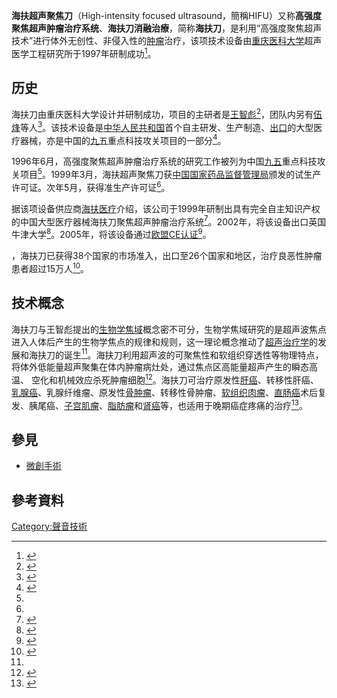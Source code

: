 {{noteTA
|1=zh-hans:超音波; zh-cn:超声波; zh-hk:超声波; zh-tw:超音波;
}}
'''海扶超声聚焦刀'''（High-intensity focused ultrasound，簡稱HIFU）又称'''高强度聚焦超声肿瘤治疗系统'''、'''海扶刀消融治療'''，简称'''海扶刀'''，是利用“高强度聚焦超声技术”进行体外无创性、非侵入性的[[贅生物|肿瘤]]治疗，该项技术设备由[[重庆医科大学|重庆医科大学]]超声医学工程研究所于1997年研制成功<ref>{{Cite journal|title=海扶超声聚焦刀治疗癌症效果好|author=|url=https://kns.cnki.net/kcms/detail/detail.aspx?FileName=NJKK200008036&DbName=CJFQ2000|journal=农家科技|year=2000}}</ref>。

== 历史 ==
海扶刀由重庆医科大学设计并研制成功，项目的主研者是[[王智彪|王智彪]]<ref name=":0">{{Cite journal|title=海扶超声聚焦刀将走出国门|author=刘莹|url=https://kns.cnki.net/kcms/detail/detail.aspx?FileName=KJRB200009140012&DbName=CCND2000|journal=科技日报|doi=10.28502/n.cnki.nkjrb.2000.002606|year=2000}}</ref>，团队内另有[[伍烽|伍烽]]等人<ref name=":1">{{Cite journal|title=只有海扶 才能无创|author=刘莹|url=https://kns.cnki.net/kcms/detail/detail.aspx?FileName=KJRB200009190051&DbName=CCND2000|journal=科技日报|year=2000}}</ref>。该技术设备是[[中华人民共和国|中华人民共和国]]首个自主研发、生产制造、[[出口贸易|出口]]的大型医疗器械，亦是中国的[[第九个五年计划_(中国)|九五]]重点科技攻关项目的一部分<ref name=":0">{{Cite journal|title=海扶超声聚焦刀将走出国门|author=刘莹|url=https://kns.cnki.net/kcms/detail/detail.aspx?FileName=KJRB200009140012&DbName=CCND2000|journal=科技日报|doi=10.28502/n.cnki.nkjrb.2000.002606|year=2000}}</ref>。

1996年6月，高强度聚焦超声肿瘤治疗系统的研究工作被列为中国[[第九个五年计划_(中国)|九五]]重点科技攻关项目<ref name=":1" />。1999年3月，海扶超声聚焦刀获[[国家药品监督管理局|中国国家药品监督管理局]]颁发的试生产许可证。次年5月，获得准生产许可证<ref name=":1" />。

据该项设备供应商[[海扶医疗|海扶医疗]]介绍，该公司于1999年研制出具有完全自主知识产权的中国大型医疗器械海扶刀聚焦超声肿瘤治疗系统<ref name=":2">{{Cite web|title=重庆海扶医疗科技股份有限公司-公司简介|url=http://www.haifu.com.cn/gywm/about/|access-date=2022-02-06|publisher=海扶医疗|language=zh|archive-url=https://web.archive.org/web/20210518023502/https://haifu.com.cn/gywm/about/|archive-date=2022-02-06|dead-url=no}}</ref>。2002年，将该设备出口英国牛津大学<ref name=":2">{{Cite web|title=重庆海扶医疗科技股份有限公司-公司简介|url=http://www.haifu.com.cn/gywm/about/|access-date=2022-02-06|publisher=海扶医疗|language=zh|archive-url=https://web.archive.org/web/20210518023502/https://haifu.com.cn/gywm/about/|archive-date=2022-02-06|dead-url=no}}</ref>。2005年，将该设备通过[[歐洲合格認證|欧盟CE认证]]<ref name=":2">{{Cite web|title=重庆海扶医疗科技股份有限公司-公司简介|url=http://www.haifu.com.cn/gywm/about/|access-date=2022-02-06|publisher=海扶医疗|language=zh|archive-url=https://web.archive.org/web/20210518023502/https://haifu.com.cn/gywm/about/|archive-date=2022-02-06|dead-url=no}}</ref>。

{{截至|2020|12}}，海扶刀已获得38个国家的市场准入，出口至26个国家和地区，治疗良恶性肿瘤患者超过15万人<ref>{{Cite journal|title=「专访」技术为王,民族脊梁海扶医疗：治疗——让病人受伤害更小|author=|url=https://kns.cnki.net/kcms/detail/detail.aspx?FileName=YLSX202012046&DbName=CJFQ2020|journal=中国医疗设备|year=2020}}</ref>。

== 技术概念 ==
海扶刀与王智彪提出的[[生物学焦域|生物学焦域]]概念密不可分，生物学焦域研究的是超声波焦点进入人体后产生的生物学焦点的规律和规则，这一理论概念推动了[[超声治疗学|超声治疗学]]的发展和海扶刀的诞生<ref name=":1" />。海扶刀利用超声波的可聚焦性和软组织穿透性等物理特点，将体外低能量超声聚集在体内肿瘤病灶处，通过焦点区高能量超声产生的瞬态高温、 空化和机械效应杀死肿瘤细胞<ref>{{Cite journal|title=高强度聚焦超声治疗原发性肝癌的初步临床研究|author=伍烽、陈文直、白晋、刘长安、罗亿治、邹建中、徐昆、朱辉、王芷龙、王智彪|url=https://kns.cnki.net/kcms/detail/detail.aspx?FileName=ZHCY904.009&DbName=CJFQ1999|journal=中华超声影像学杂志|year=1999}}</ref>。海扶刀可治疗原发性[[肝癌|肝癌]]、转移性肝癌、[[乳癌|乳腺癌]]、乳腺纤维瘤、原发性[[骨瘤|骨肿瘤]]、转移性骨肿瘤、[[肉瘤|软组织肉瘤]]、[[大腸癌|直肠癌]]术后复发、胰尾癌、[[子宮肌瘤|子宫肌瘤]]、[[脂肪瘤|脂肪瘤]]和[[腎癌|肾癌]]等，也适用于晚期癌症疼痛的治疗<ref>{{Cite journal|title=超声聚焦刀治疗肝癌、乳腺癌、骨癌等 全国首台海扶超声聚焦刀投入四川大学华西附四院使用疗效显著|author=|url=https://kns.cnki.net/kcms/detail/detail.aspx?FileName=SCYX200105102&DbName=CJFQ2001|journal=四川医学|year=2001}}</ref>。

== 參見 ==
*[[微創手術|微創手術]]

== 參考資料 ==
{{reflist}}

[[Category:聲音技術|Category:聲音技術]]